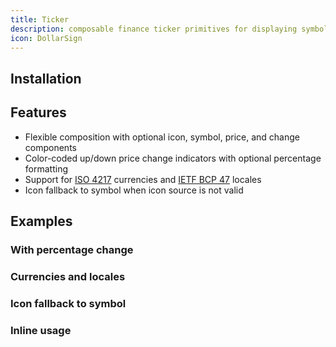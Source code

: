 ```yaml
---
title: Ticker
description: composable finance ticker primitives for displaying symbols, prices and changes
icon: DollarSign
---
```


<Preview path="ticker" />

## Installation

<Installer packageName="ticker" />

## Features

- Flexible composition with optional icon, symbol, price, and change components
- Color-coded up/down price change indicators with optional percentage formatting
- Support for [ISO 4217](https://en.wikipedia.org/wiki/ISO_4217) currencies and [IETF BCP 47](https://developer.mozilla.org/en-US/docs/Glossary/BCP_47_language_tag) locales
- Icon fallback to symbol when icon source is not valid

## Examples

### With percentage change

<Preview path="ticker-percent" />

### Currencies and locales

<Preview path="ticker-currency" />

### Icon fallback to symbol

<Preview path="ticker-fallback" />

### Inline usage

<Preview path="ticker-inline" />
